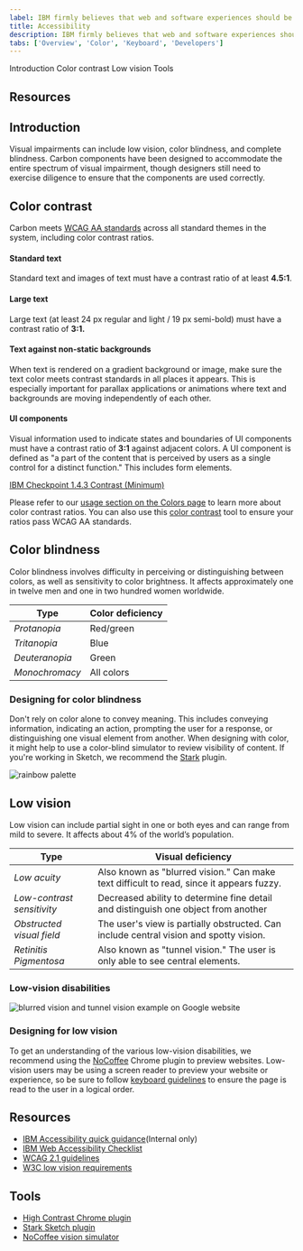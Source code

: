 ```yaml
---
label: IBM firmly believes that web and software experiences should be accessible for everyone, regardless of abilities or impairments.
title: Accessibility
description: IBM firmly believes that web and software experiences should be accessible for everyone. Carbon is committed to following best practices when it comes to accessibility.
tabs: ['Overview', 'Color', 'Keyboard', 'Developers']
---
```


<AnchorLinks>

<AnchorLink>Introduction</AnchorLink>
<AnchorLink>Color contrast</AnchorLink>
<AnchorLink>Low vision</AnchorLink>
<AnchorLink>Tools</AnchorLink>

</AnchorLinks>

## Resources

<Row className="resource-card-group">
<Column colMd={4} colLg={4} noGutterSm>
<ResourceCard
    subTitle="Carbon color contrast tool"
    href="https://marijohannessen.github.io/color-contrast-checker/"
     >

</ResourceCard>
</Column>
</Row>

## Introduction

Visual impairments can include low vision, color blindness, and complete blindness. Carbon components have been designed to accommodate the entire spectrum of visual impairment, though designers still need to exercise diligence to ensure that the components are used correctly.

## Color contrast

Carbon meets [WCAG AA standards](https://www.w3.org/TR/UNDERSTANDING-WCAG20/visual-audio-contrast-contrast.html) across all standard themes in the system, including color contrast ratios.

#### Standard text

Standard text and images of text must have a contrast ratio of at least **4.5:1**.

#### Large text

Large text (at least 24 px regular and light / 19 px semi-bold) must have a contrast ratio of **3:1.**

#### Text against non-static backgrounds

When text is rendered on a gradient background or image, make sure the text color meets contrast standards in all places it appears. This is especially important for parallax applications or animations where text and backgrounds are moving independently of each other.

#### UI components

Visual information used to indicate states and boundaries of UI components must have a contrast ratio of **3:1** against adjacent colors. A UI component is defined as "a part of the content that is perceived by users as a single control for a distinct function." This includes form elements.

[IBM Checkpoint 1.4.3 Contrast (Minimum)](https://www.ibm.com/able/guidelines/ci162/contrast.html)

Please refer to our [usage section on the Colors page](/guidelines/color/usage) to learn more about color contrast ratios. You can also use this [color contrast](https://marijohannessen.github.io/color-contrast-checker/) tool to ensure your ratios pass WCAG AA standards.

<!-- To view best practices for using color in data visualization, view the [Data Vis color](/data-visualization/overview/colors) page. -->

## Color blindness

Color blindness involves difficulty in perceiving or distinguishing between colors, as well as sensitivity to color brightness. It affects approximately one in twelve men and one in two hundred women worldwide.

| Type           | Color deficiency |
| -------------- | ---------------- |
| _Protanopia_   | Red/green        |
| _Tritanopia_   | Blue             |
| _Deuteranopia_ | Green            |
| _Monochromacy_ | All colors       |

### Designing for color blindness

Don't rely on color alone to convey meaning. This includes conveying information, indicating an action, prompting the user for a response, or distinguishing one visual element from another. When designing with color, it might help to use a color-blind simulator to review visibility of content. If you're working in Sketch, we recommend the [Stark](http://www.getstark.co/) plugin.

![rainbow palette](images/color-accessibility-1.jpg)

## Low vision

Low vision can include partial sight in one or both eyes and can range from mild to severe. It affects about 4% of the world’s population.

| Type                       | Visual deficiency                                                                        |
| -------------------------- | ---------------------------------------------------------------------------------------- |
| _Low acuity_               | Also known as "blurred vision." Can make text difficult to read, since it appears fuzzy. |
| _Low-contrast sensitivity_ | Decreased ability to determine fine detail and distinguish one object from another       |
| _Obstructed visual field_  | The user's view is partially obstructed. Can include central vision and spotty vision.   |
| _Retinitis Pigmentosa_     | Also known as "tunnel vision." The user is only able to see central elements.            |

### Low-vision disabilities

![blurred vision and tunnel vision example on Google website](images/color-accessibility-2.jpg)

### Designing for low vision

To get an understanding of the various low-vision disabilities, we recommend using the [NoCoffee](https://chrome.google.com/webstore/detail/nocoffee/jjeeggmbnhckmgdhmgdckeigabjfbddl) Chrome plugin to preview websites. Low-vision users may be using a screen reader to preview your website or experience, so be sure to follow [keyboard guidelines](/guidelines/accessibility/keyboard) to ensure the page is read to the user in a logical order.

## Resources

- [IBM Accessibility quick guidance](https://w3.ibm.com/able/devtest/quick/)(Internal only)
- [IBM Web Accessibility Checklist](https://www.ibm.com/able/guidelines/ci162/accessibility_checklist.html)
- [WCAG 2.1 guidelines](https://www.w3.org/TR/WCAG21/)
- [W3C low vision requirements](https://www.w3.org/TR/low-vision-needs/)

## Tools

- [High Contrast Chrome plugin](https://chrome.google.com/webstore/detail/high-contrast/djcfdncoelnlbldjfhinnjlhdjlikmph/related?hl=en)
- [Stark Sketch plugin](http://www.getstark.co/)
- [NoCoffee vision simulator](https://chrome.google.com/webstore/detail/nocoffee/jjeeggmbnhckmgdhmgdckeigabjfbddl)
